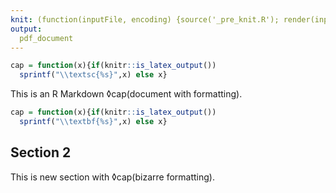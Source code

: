 ```yaml
---
knit: (function(inputFile, encoding) {source('_pre_knit.R'); render(inputFile, output_format = custom_format, run_pandoc = FALSE); original = paste0(inputFile,"_tmp.Rmd"); rmarkdown::render(inputFile, encoding = encoding); file.copy(original, inputFile); unlink(original)})
output: 
  pdf_document
---
```


```r
cap = function(x){if(knitr::is_latex_output()) 
  sprintf("\\textsc{%s}",x) else x}
```

This is an R Markdown ◊cap(document with formatting). 

```r
cap = function(x){if(knitr::is_latex_output()) 
  sprintf("\\textbf{%s}",x) else x}
```

## Section 2

This is new section with ◊cap(bizarre formatting). 

